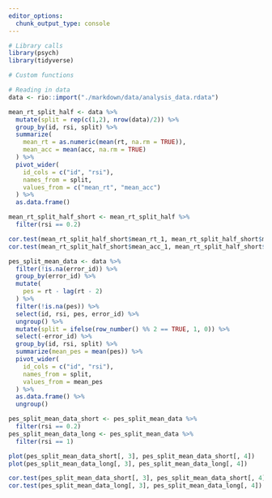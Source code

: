 ```yaml
---
editor_options:
  chunk_output_type: console
---
```

```r
# Library calls
library(psych)
library(tidyverse)
```

```r
# Custom functions

```

```r
# Reading in data
data <- rio::import("./markdown/data/analysis_data.rdata")
```

```r
mean_rt_split_half <- data %>% 
  mutate(split = rep(c(1,2), nrow(data)/2)) %>% 
  group_by(id, rsi, split) %>% 
  summarize(
    mean_rt = as.numeric(mean(rt, na.rm = TRUE)),
    mean_acc = mean(acc, na.rm = TRUE)
  ) %>% 
  pivot_wider(
    id_cols = c("id", "rsi"),
    names_from = split,
    values_from = c("mean_rt", "mean_acc")
  ) %>% 
  as.data.frame()

mean_rt_split_half_short <- mean_rt_split_half %>% 
  filter(rsi == 0.2) 

cor.test(mean_rt_split_half_short$mean_rt_1, mean_rt_split_half_short$mean_rt_2)
cor.test(mean_rt_split_half_short$mean_acc_1, mean_rt_split_half_short$mean_acc_2)

```

```r
pes_split_mean_data <- data %>% 
  filter(!is.na(error_id)) %>% 
  group_by(error_id) %>% 
  mutate(
    pes = rt - lag(rt - 2) 
  ) %>% 
  filter(!is.na(pes)) %>% 
  select(id, rsi, pes, error_id) %>% 
  ungroup() %>% 
  mutate(split = ifelse(row_number() %% 2 == TRUE, 1, 0)) %>% 
  select(-error_id) %>%
  group_by(id, rsi, split) %>% 
  summarize(mean_pes = mean(pes)) %>% 
  pivot_wider(
    id_cols = c("id", "rsi"),
    names_from = split,
    values_from = mean_pes
  ) %>% 
  as.data.frame() %>% 
  ungroup()

pes_split_mean_data_short <- pes_split_mean_data %>% 
  filter(rsi == 0.2)
pes_split_mean_data_long <- pes_split_mean_data %>% 
  filter(rsi == 1)

plot(pes_split_mean_data_short[, 3], pes_split_mean_data_short[, 4])
plot(pes_split_mean_data_long[, 3], pes_split_mean_data_long[, 4])

cor.test(pes_split_mean_data_short[, 3], pes_split_mean_data_short[, 4])
cor.test(pes_split_mean_data_long[, 3], pes_split_mean_data_long[, 4])

```


